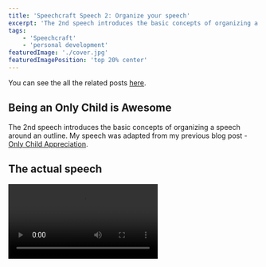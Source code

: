 ```yaml
---
title: 'Speechcraft Speech 2: Organize your speech'
excerpt: 'The 2nd speech introduces the basic concepts of organizing a speech around an outline.'
tags:
    - 'Speechcraft'
    - 'personal development'
featuredImage: './cover.jpg'
featuredImagePosition: 'top 20% center'
---
```


You can see the all the related posts [here](/tags/speechcraft).

## Being an Only Child is Awesome

The 2nd speech introduces the basic concepts of organizing a speech around an outline. My speech was adapted from my previous blog post - [Only Child Appreciation](/blog/child-appreciation).

## The actual speech

<Video src="https://www.youtube.com/embed/Ge6Q0GuqeMs" title="Speechcraft Organize your Speech" />

## The written speech

Kids need a sibling — it’s the best gift you can give them! This is a pretty common comment that you get to hear after you become a parent and its complete hogwash. Before I start, let me ask you a question. How many of you have Siblings? and How many of you are the oldest? Well, at least for some time you had the same benefits that an only child has. Due to my parent's steadfast refusal to give me a sibling, I am an only child and I believe that its the best.

Now, there is a myth that someone who is an only child is likely to be lonely. Personally, loneliness has never been a pervasive feeling. First and foremost, I had books. The way I read books is to disappear entirely into them almost becoming one of the characters. I devoured books, going to the public library and checking out big stacks. read everything we had in the house; I probably read things that many would probably consider completely inappropriate for someone my age. I read it even if I did not understand it. Apart from books, I filled my life with friends both real and imaginary. Although the imaginary friends have since disappeared, the real friends have stayed.

Now, people might think that we are spoilt and pampered but, I don't see what's wrong with being treated like royalty and getting 100% of your parents love and resources. To them I say - "Stop being so jealous just because we are the favourite child of our parents". I guess the pro or con depending on your view is that we don't have to share our stuff and as one of my cousins says - "that includes the bathroom". But do my parents overindulge me? I guess that depends. To some people, I have more than enough, to others, I suppose I am deprived. I didnt get everything that I asked for but I will concede that I did not have to share my room/bathroom and the T.v. I also probably did get more toys than normal. Another nice side effect is that we learn how to get what we want and be more focused on our goals.

One disadvantage of being an only child is that you have no one to fight with or to blame. On the flip side, I think it made me more independent and responsible.

Not having a sibling taught me how to spend time so that I am happy alone. I don't feel the need to go and talk to people. Contradictory, I can just go and talk to anyone if I want to. It's also easier to walk away from people who don't meet my expectations. Contradictorily, since I did not have siblings and was reliant on friends I don't take friendships lightly and a few of my friendships go back 30 years.

To conclude, the best thing about being an only child is that I will always be my parents favourite and we all know every parent has a favourite.

## Feedback

### Positive

-   _[From evaluator]_ Great Topic. Loved the opening.
-   _[From evaluator]_ Well Prepared, good organization and flow.
-   _[From evaluator]_ Loud, clear, confident.
-   _[From evaluator]_ Good use of humour.
-   I got a few laughs again.
-   There were no Umm's.

### Negative

-   _[From evaluator]_ Could have added another minute of content.
-   _[From evaluator]_ Use signposting.
-   _[From evaluator]_ Finish with a bang.
-   Made a couple of mistakes and I had to correct myself.
-   I forgot my speech and took a lot of time to recover. I also got flustered after it.

## Action Points

### Previous Action points

-   I need to speak slower and need to pause between sentences. **Done**
-   I need to look at both sides of the room.
-   There is no point in taking a printout. I don't look at it all. **Done**
-   I forgot a few of my points which made it a little shorter than the minimum of 3 minutes. Maybe I need to have more content so that even if I forget I still speak for at least 4 minutes.
    -   **Partial**: Better than last time but still need another minute of content to reach 5 minutes.
-   I need to take my hands out of my pockets and from behind my back so that they are visible even before starting the speech.
-   I need to get rid of "Umms". **Done**
-   I need to stop touching my glasses and face.
    -   **Partial**: Much better than last time but still ended up touching it a few times.

### Action Points for Next Time

-   Try to use the stage.
-   Try to speak for 5 minutes.
-   I need to look at both sides of the room.
-   Take both of my hands out of my pockets.
-   Stop touching my glasses and face.
